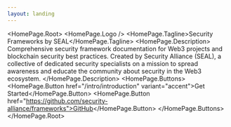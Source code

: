 ```yaml
---
layout: landing
---
```



<HomePage.Root>
  <HomePage.Logo />
  <HomePage.Tagline>Security Frameworks by SEAL</HomePage.Tagline>
  <HomePage.Description>
    Comprehensive security framework documentation for Web3 projects and blockchain security best practices. 
    Created by Security Alliance (SEAL), a collective of dedicated security specialists on a mission to spread 
    awareness and educate the community about security in the Web3 ecosystem.
  </HomePage.Description>
  <HomePage.Buttons>
    <HomePage.Button href="/intro/introduction" variant="accent">Get Started</HomePage.Button>
    <HomePage.Button href="https://github.com/security-alliance/frameworks">GitHub</HomePage.Button>
  </HomePage.Buttons>
</HomePage.Root>
